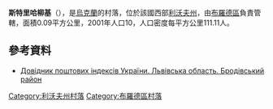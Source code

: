{{coord|49|56|26|N|25|18|12|E|scale:100000|display=title}}

'''斯特里哈柳基'''（{{lang-uk|Стрихалюки}}），是[[烏克蘭|烏克蘭]]的村落，位於該國西部[[利沃夫州|利沃夫州]]，由[[布羅德區|布羅德區]]負責管轄，面積0.09平方公里，2001年人口10，人口密度每平方公里111.11人。

==參考資料==
*[http://www.uaidx.com/13/281/index Довідник поштових індексів України. Львівська область. Бродівський район] {{Wayback|url=http://www.uaidx.com/13/281/index |date=20160202002802 }}

{{DEFAULTSORT:Стрихалюки}}
[[Category:利沃夫州村落|Category:利沃夫州村落]]
[[Category:布羅德區村落|Category:布羅德區村落]]


{{Lviv-geo-stub}}
